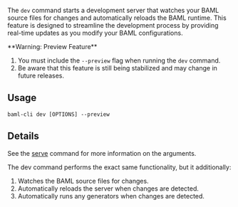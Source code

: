 The `dev` command starts a development server that watches your BAML source files for changes and automatically reloads the BAML runtime. This feature is designed to streamline the development process by providing real-time updates as you modify your BAML configurations.


<Warning>
  **Warning: Preview Feature**
  
  1. You must include the `--preview` flag when running the `dev` command.
  2. Be aware that this feature is still being stabilized and may change in future releases.
</Warning>

## Usage

```
baml-cli dev [OPTIONS] --preview
```

## Details

See the [serve](./serve) command for more information on the arguments.

The dev command performs the exact same functionality, but it additionally:

1. Watches the BAML source files for changes.
2. Automatically reloads the server when changes are detected.
3. Automatically runs any generators when changes are detected.